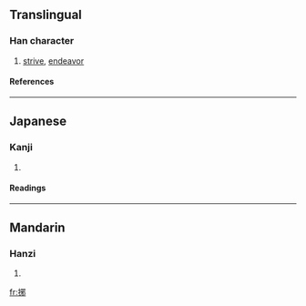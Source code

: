 ==Translingual==
===Han character===
{{Han char|rn=64|rad=手|as=07|sn=10|four=|canj=手一竹中 (QMHL)}}
# [[strive]], [[endeavor]]
====References====
{{Han ref|kx=0434.070|dkj=12155|dj=0783.140|hdz=31868.110|uh=6353|ud=25427}}
----
==Japanese==
===Kanji===
{{ja-kanji|grade=|rs=手07}}
# {{defn|Japanese}} 
====Readings====
{{ja-readings|on=[[せ]] (se), [[よ]] (yo)|kun=[[もてあそぶ]] (moteasobu)}}
----
==Mandarin==
===Hanzi===
{{cmn-hanzi|pin=[[yé]] ([[ye2]])|wg=yeh<sup>2</sup>}}
# {{defn|Mandarin}}

[[fr:捓]]